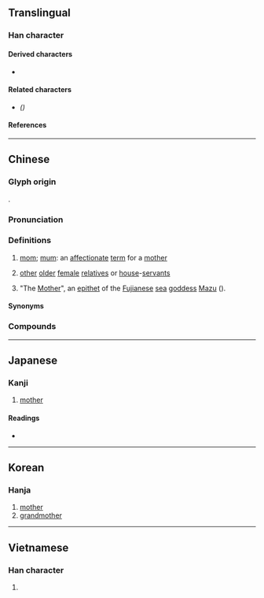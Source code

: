 {{also|妈}}
{{character info/new}}
==Translingual==

===Han character===
{{Han char|rn=38|rad=女|as=10|sn=13|four=41427|canj=VSQF|ids=⿰女馬}}

====Derived characters====
* {{l|mul|[[𢢷]]}}

====Related characters====
* {{l|mul|[[妈]]}} ''({{w|Simplified Chinese}})''

====References====
{{Han ref|kx=0268.210|dkj=06590|dj=0535.400|hdz=21070.120|uh=5ABD}}

----

==Chinese==
{{zh-forms|s=妈}}

===Glyph origin===
{{Han etym}}
{{Han compound|女|馬|ls=psc|c1=s|c2=p}}.

===Pronunciation===
{{zh-pron
|m=mā
|dg=ма1
|c=maa1,maa4,maa2,maa5
|h=pfs=
|md=mă
|mn=má/qz,xm:mâ/xm,zz:ma
|mn-t=ma1/ma5/ma2
|mn-t_note=ma1/ma5 - "mother" or "female elder member in the family" (ma5 - more common form); ma2 - "paternal grandmother" ([[阿媽]]) or "maternal grandmother" ([[外媽]])
|w=1'ma
|x=ma1
|mc=y
|oc=y
|cat=n,pn
}}

===Definitions===
{{zh-hanzi}}

# [[mom]]; [[mum]]: an [[affectionate]] [[term]] for a [[mother]]
#: {{zh-x|我 的 媽 呀！|Oh my '''God'''! ''[Literally: Oh my '''Mom'''!]''|}}
# {{lb|zh|usually with qualifier}} [[other]] [[older]] [[female]] [[relative]]s or [[house]]-[[servant]]s
# {{lb|zh|religion}} "The [[mother|Mother]]", an [[epithet]] of the [[Fujian]]ese [[sea]] [[goddess]] [[Mazu]] ({{zh-l|媽祖|tr=-}}).

====Synonyms====
{{zh-dial|媽媽}}
{{zh-dial|媽媽-2}}

===Compounds===
{{zh-der|他媽的|大媽媽|媽媽|乾媽|媽祖|全職媽媽|亂兒媽|媽媽教室|大媽|媽媽令兒|小老媽|奶媽|媽兒|媽祖婆|媽咪|後媽|小媽兒|姨媽|媽媽論兒|媽媽頭|媽祖誕辰|嬤嬤媽|媽祖生|媽子|媽媽樂|姑媽|婆婆媽媽|七娘媽|不婚媽媽|爹媽|未婚媽媽|移民媽媽|星媽|死爹哭媽|道媽媽子|陳媽媽|阿媽|罵爺罵媽|舅媽|老媽子|觀音媽|老媽|老阿媽|黑區媽區|姆媽}}

----

==Japanese==

===Kanji===
{{ja-kanji|grade=|rs=女10}}

# [[mother]]

====Readings====
* {{ja-readings
|goon=も
|kanon=ぼ
|kanyoon=ま
|kun=はは-}}

----

==Korean==

===Hanja===
{{ko-hanja|hangeul=마|rv=ma|mr=ma}}

# [[mother]]
# [[grandmother]]

----

==Vietnamese==

===Han character===
{{vi-hantu|[[mụ]], [[má]], [[mã]], [[mợ]], [[ma]]|rs=女10}}

# {{rfdef|lang=vi|sort=女10}}